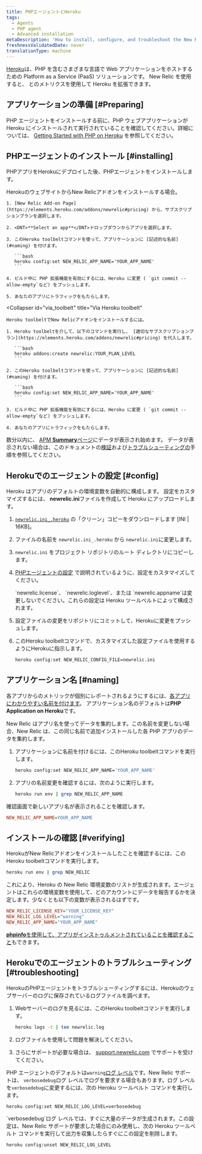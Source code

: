 ```yaml
---
title: PHPエージェントとHeroku
tags:
  - Agents
  - PHP agent
  - Advanced installation
metaDescription: 'How to install, configure, and troubleshoot the New Relic PHP agent on Heroku.'
freshnessValidatedDate: never
translationType: machine
---
```


[Heroku](//www.heroku.com/)は、PHP を含むさまざまな言語で Web アプリケーションをホストするための Platform as a Service (PaaS) ソリューションです。 New Relic を使用すると、 [<InlinePopover type="apm"/>](/docs/apm/new-relic-apm/getting-started/welcome-new-relic-apm)と[<InlinePopover type="browser"/>](/docs/browser/new-relic-browser/getting-started/new-relic-browser)のメトリクスを使用して Heroku を拡張できます。

## アプリケーションの準備 [#Preparing]

PHP エージェントをインストールする前に、PHP ウェブアプリケーションが Heroku にインストールされて実行されていることを確認してください。詳細については、 [Getting Started with PHP on Heroku](//devcenter.heroku.com/articles/getting-started-with-php) を参照してください。

## PHPエージェントのインストール [#installing]

PHPアプリをHerokuにデプロイした後、PHPエージェントをインストールします。

<CollapserGroup>
  <Collapser
    id="via_heroku"
    title="Heroku社のウェブサイトより"
  >
    HerokuのウェブサイトからNew Relicアドオンをインストールする場合。

    1. [New Relic Add-on Page](https://elements.heroku.com/addons/newrelic#pricing) から、サブスクリプションプランを選択します。

    2. <DNT>**Select an app**</DNT>ドロップダウンからアプリを選択します。

    3. このHeroku toolbeltコマンドを使って、アプリケーションに [記述的な名前](#naming) を付けます。

       ```bash
       heroku config:set NEW_RELIC_APP_NAME='YOUR_APP_NAME'
       ```

    4. ビルド中に PHP 拡張機能を有効にするには、Heroku に変更 ( `git commit --allow-empty`など) をプッシュします。

    5. あなたのアプリにトラフィックをもたらします。
  </Collapser>

  <Collapser
    id="via_toolbelt"
    title="Via Heroku toolbelt"
  >
    Heroku toolbeltでNew Relicアドオンをインストールするには。

    1. Heroku toolbeltを介して、以下のコマンドを実行し、 [適切なサブスクリプションプラン](https://elements.heroku.com/addons/newrelic#pricing) を代入します。

       ```bash
       heroku addons:create newrelic:YOUR_PLAN_LEVEL
       ```

    2. このHeroku toolbeltコマンドを使って、アプリケーションに [記述的な名前](#naming) を付けます。

       ```bash
       heroku config:set NEW_RELIC_APP_NAME='YOUR_APP_NAME'
       ```

    3. ビルド中に PHP 拡張機能を有効にするには、Heroku に変更 ( `git commit --allow-empty`など) をプッシュします。

    4. あなたのアプリにトラフィックをもたらします。
  </Collapser>
</CollapserGroup>

数分以内に、 [APM <DNT>**Summary**</DNT>ページ](/docs/apm/applications-menu/monitoring/apm-overview-page)にデータが表示され始めます。 データが表示されない場合は、このドキュメントの[検証](#verifying)および[トラブルシューティングの](#troubleshooting)手順を参照してください。

## Herokuでのエージェントの設定 [#config]

Heroku はアプリのデフォルトの環境変数を自動的に構成します。 設定をカスタマイズするには、 <DNT>**newrelic.ini**</DNT>ファイルを作成して Heroku にアップロードします。

1. [`newrelic.ini_.heroku`](./files/newrelic.ini_.heroku) の「クリーン」コピーをダウンロードします \[INI | 16KB]。

2. ファイルの名前を `newrelic.ini_.heroku` から `newrelic.ini`に変更します。

3. `newrelic.ini` をプロジェクト リポジトリのルート ディレクトリにコピーします。

4. [PHPエージェントの設定](/docs/agents/php-agent/configuration/php-agent-configuration) で説明されているように、設定をカスタマイズしてください。

   <Callout variant="caution">
     `newrelic.license`、 `newrelic.loglevel`、または `newrelic.appname`は変更しないでください。これらの設定は Heroku ツールベルトによって構成されます。
   </Callout>

5. 設定ファイルの変更をリポジトリにコミットして、Herokuに変更をプッシュします。

6. このHeroku toolbeltコマンドで、カスタマイズした設定ファイルを使用するようにHerokuに指示します。

   ```bash
   heroku config:set NEW_RELIC_CONFIG_FILE=newrelic.ini
   ```

## アプリケーション名 [#naming]

各アプリからのメトリックが個別にレポートされるようにするには、[各アプリにわかりやすい名前を付けます](/docs/apm/new-relic-apm/installation-configuration/naming-your-application#app-name)。 アプリケーション名のデフォルトは<DNT>**PHP Application on Heroku**</DNT>です。

New Relic はアプリ名を使ってデータを集約します。この名前を変更しない場合、New Relic は、この同じ名前で追加インストールした各 PHP アプリのデータを集約します。

1. アプリケーションに名前を付けるには、このHeroku toolbeltコマンドを実行します。

   ```bash
   heroku config:set NEW_RELIC_APP_NAME='YOUR_APP_NAME'
   ```

2. アプリの名前変更を確認するには、次のように実行します。

   ```bash
   heroku run env | grep NEW_RELIC_APP_NAME
   ```

確認画面で新しいアプリ名が表示されることを確認します。

```ini
NEW_RELIC_APP_NAME=YOUR_APP_NAME
```

## インストールの確認 [#verifying]

HerokuがNew Relicアドオンをインストールしたことを確認するには、このHeroku toolbeltコマンドを実行します。

```bash
heroku run env | grep NEW_RELIC
```

これにより、Heroku の New Relic 環境変数のリストが生成されます。エージェントはこれらの環境変数を使用して、どのアカウントにデータを報告するかを決定します。少なくとも以下の変数が表示されるはずです。

```ini
NEW_RELIC_LICENSE_KEY="YOUR_LICENSE_KEY"
NEW_RELIC_LOG_LEVEL="warning"
NEW_RELIC_APP_NAME="YOUR_APP_NAME"
```

[<DNT>**phpinfo**</DNT>を使用して、アプリがインストゥルメントされていることを確認すること](/docs/agents/php-agent/troubleshooting/using-phpinfo-verify-php)もできます。

## Herokuでのエージェントのトラブルシューティング [#troubleshooting]

HerokuのPHPエージェントをトラブルシューティングするには、Herokuのウェブサーバーのログに保存されているログファイルを調べます。

1. Webサーバーのログを見るには、このHeroku toolbeltコマンドを実行します。

   ```bash
   heroku logs -t | tee newrelic.log
   ```

2. ログファイルを使用して問題を解決してください。

3. さらにサポートが必要な場合は、 [support.newrelic.com](https://support.newrelic.com) でサポートを受けてください。

PHP エージェントのデフォルトは`warning`[ログ レベル](/docs/agents/php-agent/configuration/php-agent-configuration#inivar-loglevel)です。New Relic サポートは、 `verbosedebug`ログ レベルでログを要求する場合もあります。ログ レベルを`verbosedebug`に変更するには、次の Heroku ツールベルト コマンドを実行します。

```bash
heroku config:set NEW_RELIC_LOG_LEVEL=verbosedebug
```

<Callout variant="caution">
  `verbosedebug`ログ レベルでは、すぐに大量のデータが生成されます。この設定は、New Relic サポートが要求した場合にのみ使用し、次の Heroku ツールベルト コマンドを実行して出力を収集したらすぐにこの設定を削除します。

  ```bash
  heroku config:unset NEW_RELIC_LOG_LEVEL
  ```
</Callout>

<InstallFeedback/>
